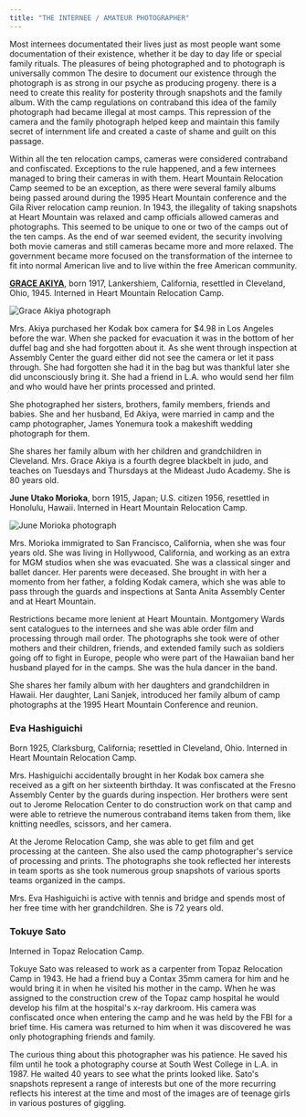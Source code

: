 ```yaml
---
title: "THE INTERNEE / AMATEUR PHOTOGRAPHER"
---
```



Most internees documentated their lives just as most people want some documentation of their existence, whether it be day to day life or special family rituals. The pleasures of being photographed and to photograph is universally common The desire to document our existence through the photograph is as strong in our psyche as producing progeny. there is a need to create this reality for posterity through snapshots and the family album. With the camp regulations on contraband this idea of the family photograph had became illegal at most camps. This repression of the camera and the family photograph helped keep and maintain this family secret of internment life and created a caste of shame and guilt on this passage.

Within all the ten relocation camps, cameras were considered contraband and confiscated. Exceptions to the rule happened, and a few internees managed to bring their cameras in with them. Heart Mountain Relocation Camp seemed to be an exception, as there were several family albums being passed around during the 1995 Heart Mountain conference and the Gila River relocation camp reunion. In 1943, the illegality of taking snapshots at Heart Mountain was relaxed and camp officials allowed cameras and photographs. This seemed to be unique to one or two of the camps out of the ten camps. As the end of war seemed evident, the security involving both movie cameras and still cameras became more and more relaxed. The government became more focused on the transformation of the internee to fit into normal American live and to live within the free American community.

**[GRACE AKIYA](https://www.masumihayashi.com/html/akiya.html)**, born 1917, Lankershiem, California, resettled in Cleveland, Ohio, 1945. Interned in Heart Mountain Relocation Camp.

<Image 
  src={akiya3}
  alt="Grace Akiya photograph"
  width={150}
  height={226}
/>

Mrs. Akiya purchased her Kodak box camera for $4.98 in Los Angeles before the war. When she packed for evacuation it was in the bottom of her duffel bag and she had forgotten about it. As she went through inspection at Assembly Center the guard either did not see the camera or let it pass through. She had forgotten she had it in the bag but was thankful later she did unconsciously bring it. She had a friend in L.A. who would send her film and who would have her prints processed and printed.

She photographed her sisters, brothers, family members, friends and babies. She and her husband, Ed Akiya, were married in camp and the camp photographer, James Yonemura took a makeshift wedding photograph for them.

She shares her family album with her children and grandchildren in Cleveland. Mrs. Grace Akiya is a fourth degree blackbelt in judo, and teaches on Tuesdays and Thursdays at the Mideast Judo Academy. She is 80 years old.

**June Utako Morioka**, born 1915, Japan; U.S. citizen 1956, resettled in Honolulu, Hawaii. Interned in Heart Mountain Relocation Camp.

<Image 
  src={morioka5}
  alt="June Morioka photograph"
  width={150}
  height={215}
/>

Mrs. Morioka immigrated to San Francisco, California, when she was four years old. She was living in Hollywood, California, and working as an extra for MGM studios when she was evacuated. She was a classical singer and ballet dancer. Her parents were deceased. She brought in with her a momento from her father, a folding Kodak camera, which she was able to pass through the guards and inspections at Santa Anita Assembly Center and at Heart Mountain.

Restrictions became more lenient at Heart Mountain. Montgomery Wards sent catalogues to the internees and she was able order film and processing through mail order. The photographs she took were of other mothers and their children, friends, and extended family such as soldiers going off to fight in Europe, people who were part of the Hawaiian band her husband played for in the camps. She was the hula dancer in the band.

She shares her family album with her daughters and grandchildren in Hawaii. Her daughter, Lani Sanjek, introduced her family album of camp photographs at the 1995 Heart Mountain Conference and reunion.

### Eva Hashiguichi
Born 1925, Clarksburg, California; resettled in Cleveland, Ohio. Interned in Heart Mountain Relocation Camp.

Mrs. Hashiguichi accidentally brought in her Kodak box camera she received as a gift on her sixteenth birthday. It was confiscated at the Fresno Assembly Center by the guards during inspection. Her brothers were sent out to Jerome Relocation Center to do construction work on that camp and were able to retrieve the numerous contraband items taken from them, like knitting needles, scissors, and her camera.

At the Jerome Relocation Camp, she was able to get film and get processing at the canteen. She also used the camp photographer's service of processing and prints. The photographs she took reflected her interests in team sports as she took numerous group snapshots of various sports teams organized in the camps.

Mrs. Eva Hashiguichi is active with tennis and bridge and spends most of her free time with her grandchildren. She is 72 years old.

### Tokuye Sato
Interned in Topaz Relocation Camp.

Tokuye Sato was released to work as a carpenter from Topaz Relocation Camp in 1943. He had a friend buy a Contax 35mm camera for him and he would bring it in when he visited his mother in the camp. When he was assigned to the construction crew of the Topaz camp hospital he would develop his film at the hospital's x-ray darkroom. His camera was confiscated once when entering the camp and he was held by the FBI for a brief time. His camera was returned to him when it was discovered he was only photographing friends and family.

The curious thing about this photographer was his patience. He saved his film until he took a photography course at South West College in L.A. in 1987. He waited 40 years to see what the prints looked like. Sato's snapshots represent a range of interests but one of the more recurring reflects his interest at the time and most of the images are of teenage girls in various postures of giggling.
